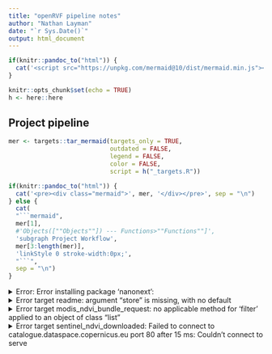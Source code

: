 ```yaml
---
title: "openRVF pipeline notes"
author: "Nathan Layman"
date: "`r Sys.Date()`"
output: html_document
---
```

```r
if(knitr::pandoc_to("html")) {
  cat('<script src="https://unpkg.com/mermaid@10/dist/mermaid.min.js"></script>')
}
```

```r
knitr::opts_chunk$set(echo = TRUE)
h <- here::here
```

## Project pipeline

```r
mer <- targets::tar_mermaid(targets_only = TRUE, 
                            outdated = FALSE,
                            legend = FALSE, 
                            color = FALSE,
                            script = h("_targets.R"))

if(knitr::pandoc_to("html")) {
  cat('<pre><div class="mermaid">', mer, '</div></pre>', sep = "\n")
} else {
  cat(
  "```mermaid",
  mer[1],
  #'Objects([""Objects""]) --- Functions>""Functions""]',
  'subgraph Project Workflow',
  mer[3:length(mer)],
  'linkStyle 0 stroke-width:0px;',
  "```",
  sep = "\n")
}

```

<details>
<summary> Error: Error installing package 'nanonext': 
</summary>
<br>

Error:
```
* installing *source* package ‘nanonext’ ...
** package ‘nanonext’ successfully unpacked and MD5 sums checked
** using staged installation
No existing 'libmbedtls' >= 2.5 found
Detecting 'cmake'...
Required 'cmake' not found
ERROR: configuration failed for package ‘nanonext’
* removing ‘/Users/nathanlayman/Documents/Academia/EHA/Projects/open-rvfcast/renv/staging/1/nanonext’
install of package 'nanonext' failed [error code 1]
```

Fix:
```
brew instal cmake
```
</details>

<details>
<summary> Error target readme: argument "store" is missing, with no default
</summary>
<br>

Error:
```
Error:
! Error running targets::tar_make()
  Error messages: targets::tar_meta(fields = error, complete_only = TRUE)
  Debugging guide: https://books.ropensci.org/targets/debugging.html
  How to ask for help: https://books.ropensci.org/targets/help.html
  Last error: argument "store" is missing, with no default
```

Fix:
```
Add store argument to tar_mermaid call in readme. Update targets to use here() for every file call. Change tar_mermaid to 

mer <- targets::tar_mermaid(targets_only = TRUE, 
                            outdated = FALSE,
                            legend = FALSE, 
                            color = FALSE,
                            script = h("_targets.R"))
                            
```    

</details>
<details>
<summary> Error target modis_ndvi_bundle_request: no applicable method for 'filter' applied to an object of class "list"
</summary>
<br>
Error:
```
✖ error target modis_ndvi_bundle_request
▶ end pipeline [2.272 hours]
Warning messages:
1: [readValues] raster has no values 
2: 1 targets produced warnings. Run targets::tar_meta(fields = warnings, complete_only = TRUE) for the messages. 
Error:
! Error running targets::tar_make()
  Error messages: targets::tar_meta(fields = error, complete_only = TRUE)
  Debugging guide: https://books.ropensci.org/targets/debugging.html
  How to ask for help: https://books.ropensci.org/targets/help.html
  Last error: no applicable method for 'filter' applied to an object of class "list"
```
Fix:
```
Modis authentication token is expired. Renew token by forcing modis_ndvi_token target to re-run.
```
</details>

</details>
<details>
<summary> Error target sentinel_ndvi_downloaded: Failed to connect to catalogue.dataspace.copernicus.eu port 80 after 15 ms: Couldn't connect to serve
</summary>
<br>

Error:
```
x errored branch sentinel_ndvi_downloaded_5cfced28d04857ef
x errored pipeline [2.254 minutes]
Warning messages:
1: There was 1 warning in `mutate()`.
ℹ In argument: `iso_code = countrycode::countrycode(country, origin =
  "country.name", destination = "iso3c")`.
Caused by warning:
! Some values were not matched unambiguously: ceuta, dominican (rep.), melilla 
2: There was 1 warning in `mutate()`.
ℹ In argument: `continent = countrycode::countrycode(country, origin =
  "country.name", destination = "continent")`.
Caused by warning:
! Some values were not matched unambiguously: ceuta, dominican (rep.), melilla 
3: [readValues] raster has no values 
4: 2 targets produced warnings. Run targets::tar_meta(fields = warnings, complete_only = TRUE) for the messages. 
Error:
! Error running targets::tar_make()
Error messages: targets::tar_meta(fields = error, complete_only = TRUE)
Debugging guide: https://books.ropensci.org/targets/debugging.html
How to ask for help: https://books.ropensci.org/targets/help.html
Last error message:
    Failed to connect to catalogue.dataspace.copernicus.eu port 80 after 15 ms: Couldn't connect to server
Last error traceback:
    download_sentinel_ndvi(sentinel_ndvi_api_parameters, download_directory ...
    GET(url, add_headers(Authorization = paste("Bearer", content(auth)$acces...
    request_perform(req, hu$handle$handle)
    request_fetch(req$output, req$url, handle)
    request_fetch.write_disk(req$output, req$url, handle)
    curl::curl_fetch_disk(url, x$path, handle = handle)
    .handleSimpleError(function (condition)  {     state$error <- build_mess...
    h(simpleError(msg, call))
```

Fix:
```
Firewalls sometimes block outbound access over port 80 for `http`. Change URL to use `https`.
There was also some authentication problems due to curl forwarding the GET request to the new
address (which happens to be https already). Updated new address to:
https://download.dataspace.copernicus.eu/odata/v1/Products
```
